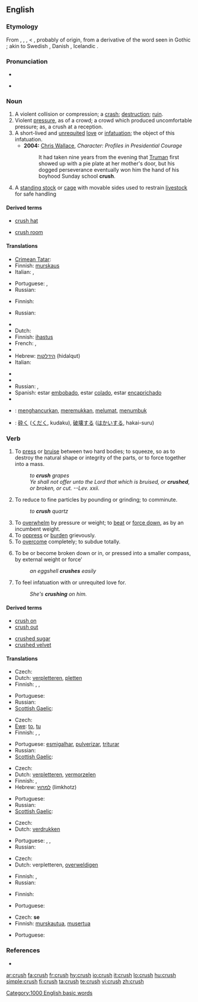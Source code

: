 {{wikipedia}}
==English==

===Etymology===
From {{etyl|enm}} {{term|cruschen|lang=enm}}, {{term|crousshen|lang=enm}}, {{etyl|fro}} {{term|cruisir|lang=fro}}, {{term|croissir|lang=fro}} < {{LL.}} {{term|cruscire|lang=la}}, probably of {{Ger.}} origin, from a derivative of the word seen in Gothic {{term|||tr=kruistan|to gnash|lang=got}} {{rfscript|Gothic}}; akin to Swedish {{term|krysta||to squeeze|lang=sv}}, Danish {{term|kryste|lang=da}}, Icelandic {{term|kreysta|lang=is}}.

===Pronunciation===
* {{IPA|/krʌʃ/}}
* {{audio|en-us-crush.ogg|Audio (US)}}
*: {{rhymes|ʌʃ}}

===Noun===
{{en-noun|crushes}}

# A violent collision or compression; a [[crash]]; [[destruction]]; [[ruin]].
# Violent [[pressure]], as of a crowd; a crowd which produced uncomfortable pressure; as, a crush at a reception.
# A short-lived and [[unrequited]] [[love]] or [[infatuation]]; the object of this infatuation.
#* '''2004:''' [[w: Chris Wallace (journalist)|Chris Wallace]], ''Character:  Profiles in Presidential Courage''
#*: It had taken nine years from the evening that [[w:Harry Truman|Truman]] first showed up with a pie plate at her mother's door, but his dogged perseverance eventually won him the hand of his boyhood Sunday school '''crush'''.
# A [[standing stock]] or [[cage]] with movable sides used to restrain [[livestock]] for safe handling

====Derived terms====
{{top2}}
* [[crush hat]]
{{mid2}}
* [[crush room]]
{{bottom2}}

====Translations====
{{trans-top|a violent collision or compression}}
* [[Crimean Tatar]]: {{tø|crh|taptamaq|xs=Crimean Tatar}}
* Finnish: [[murskaus]]
* Italian: {{t-|it|ressa|f}}, {{t+|it|calca|f}}
{{trans-mid}}
* Portuguese: {{t+|pt|choque|m}}, {{t+|pt|colisão|m}}
* Russian: {{t|ru|раздавливание|tr=razdávlivanije|n}}
{{trans-bottom}}

{{trans-top|violent pressure, as of a crowd}}
* Finnish: {{t-|fi|puristus}}
{{trans-mid}}
* Russian: {{t|ru|давка|tr=dávka|f}}
{{trans-bottom}}

{{trans-top|a short-lived and unrequited love or infatuation}}
* {{trreq|Chinese}}
* Dutch: {{t+|nl|bevlieging}}
* Finnish: [[ihastus]]
* French: {{t|fr|bégouin}}, {{t|fr|amourette}}
* {{trreq|German}}
* Hebrew: [[הידלקות]] (hidalqut) {{f}}
* Italian: {{t+|it|cotta|f}}
{{trans-mid}}
* {{trreq|Japanese}}
* {{trreq|Portuguese}}
* Russian: {{t|ru|увлечение|n|tr=uvlečénije|sc=Cyrl}}, {{t|ru|пылкая любовь|f|tr=pýlkaja ljubóv’|sc=Cyrl}}
* Spanish: estar [[embobado]], estar [[colado]], estar [[encaprichado]]
* {{trreq|Swedish}}
{{trans-bottom}}

{{trans-top|a chute or corridor in a cattle yard}}
{{trans-mid}}
{{trans-bottom}}

{{checktrans-top}}
* {{ttbc|Indonesian}}: [[hancur|menghancurkan]], [[remuk|meremukkan]], [[lumat|melumat]], [[tumbuk|menumbuk]]
* {{ttbc|Japanese}}: [[砕く]] ([[くだく]], kudaku), [[破壊]]する ([[はかい]]する, hakai-suru)
{{checktrans-bottom}}

===Verb===
{{en-verb|crush|es}}

# To [[press]] or [[bruise]] between two hard bodies; to squeeze, so as to destroy the natural shape or integrity of the parts, or to force together into a mass.
#: ''to '''crush''' grapes''
#: ''Ye shall not offer unto the Lord that which is bruised, or '''crushed''', or broken, or cut. --Lev. xxii.''
# To reduce to fine particles by pounding or grinding; to comminute.
#: ''to '''crush''' quartz''
# To [[overwhelm]] by pressure or weight; to [[beat]] or [[force down]], as by an incumbent weight.
# To [[oppress]] or [[burden]] grievously.
# To [[overcome]] completely; to subdue totally.
# {{intransitive}} To be or become broken down or in, or pressed into a smaller compass, by external weight or force'
#: ''an eggshell '''crushes''' easily''
# To feel infatuation with or unrequited love for.
#: ''She's '''crushing''' on him.''

====Derived terms====
{{top2}}
* [[crush on]]
* [[crush out]]
{{mid2}}
* [[crushed sugar]]
* [[crushed velvet]]
{{bottom2}}

====Translations====
{{trans-top|to press or bruise between two hard bodies}}
* Czech: {{t-|cs|drtit}}
* Dutch: [[verpletteren]], [[pletten]]
* Finnish: {{t-|fi|murskata}}, {{t-|fi|musertaa}}, {{t-|fi|rusentaa}}
{{trans-mid}}
* Portuguese: {{t+|pt|amassar}}
* Russian: {{t|ru|давить|tr=davít'}}
* [[Scottish Gaelic]]: {{t-|gd|pronn|xs=Scottish Gaelic}}
{{trans-bottom}}

{{trans-top|to reduce to fine particles by pounding or grinding}}
* Czech: {{t-|cs|drtit}}
* [[Ewe]]: [[to]], [[tu]]
* Finnish: {{t-|fi|jauhaa}}, {{t-|fi|pirstoa}}, {{t+|fi|hienontaa}}
{{trans-mid}}
* Portuguese: [[esmigalhar]], [[pulverizar]], [[triturar]]
* Russian: {{t|ru|дробить|tr=drobít'}}
* [[Scottish Gaelic]]: {{t-|gd|pronn|xs=Scottish Gaelic}}
{{trans-bottom}}

{{trans-top|to overwhelm by pressure or weight}}
* Czech: {{t-|cs|drtit}}
* Dutch: [[verpletteren]], [[vermorzelen]]
* Finnish: {{t-|fi|murskata}}, {{t-|fi|musertaa}}
* Hebrew: [[למחוץ]] (limkhotz)
{{trans-mid}}
* Portuguese: {{t+|pt|esmagar}}
* Russian: {{t|ru|раздавливать|tr=razdávlivat'}}
* [[Scottish Gaelic]]: {{t-|gd|pronn|xs=Scottish Gaelic}}
{{trans-bottom}}

{{trans-top|to oppress or burden grievously}}
* Czech: {{t-|cs|drtit}}
* Dutch: [[verdrukken]]
{{trans-mid}}
* Portuguese: {{t+|pt|dominar}}, {{t+|pt|subjugar}}, {{t+|pt|vencer}}
* Russian: {{t|ru|давить|tr=davít'}}
{{trans-bottom}}

{{trans-top|to overcome completely}}
* Czech: {{t-|cs|rozdrtit}}
* Dutch: verpletteren, [[overweldigen]]
{{trans-mid}}
* Finnish: {{t-|fi|murskata}}, {{t-|fi|nujertaa}}
* Russian: {{t|ru|подавлять|tr=podavlját'}}
{{trans-bottom}}

{{trans-top|to crush out}}
* Finnish: {{t-|fi|musertaa}}
{{trans-mid}}
* Portuguese: {{t+|pt|espremer}}
{{trans-bottom}}

{{trans-top|to be or become broken down or in}}
* Czech: {{t-|cs|rozbít}} '''se'''
* Finnish: [[murskautua]], [[musertua]]
{{trans-mid}}
* Portuguese: {{t+|pt|moer}}
{{trans-bottom}}

===References===
* {{R:1913}}

[[Category:1000 English basic words]]

[[ar:crush]]
[[fa:crush]]
[[fr:crush]]
[[hy:crush]]
[[io:crush]]
[[it:crush]]
[[lo:crush]]
[[hu:crush]]
[[simple:crush]]
[[fi:crush]]
[[ta:crush]]
[[te:crush]]
[[vi:crush]]
[[zh:crush]]